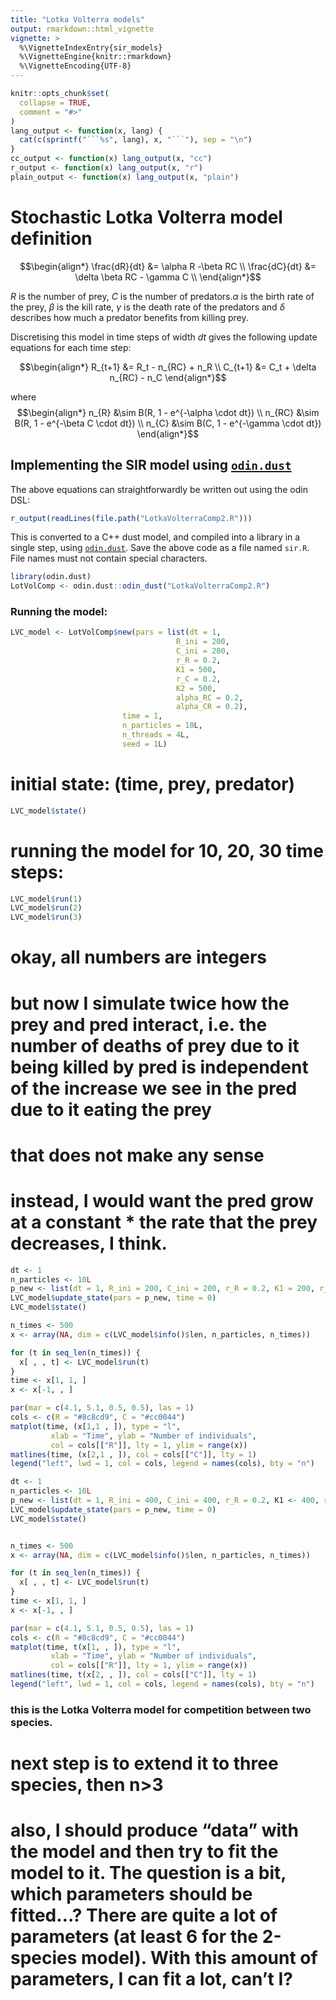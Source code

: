 ```yaml
---
title: "Lotka Volterra models"
output: rmarkdown::html_vignette
vignette: >
  %\VignetteIndexEntry{sir_models}
  %\VignetteEngine{knitr::rmarkdown}
  %\VignetteEncoding{UTF-8}
---
```


```r
knitr::opts_chunk$set(
  collapse = TRUE,
  comment = "#>"
)
lang_output <- function(x, lang) {
  cat(c(sprintf("```%s", lang), x, "```"), sep = "\n")
}
cc_output <- function(x) lang_output(x, "cc")
r_output <- function(x) lang_output(x, "r")
plain_output <- function(x) lang_output(x, "plain")
```

# Stochastic Lotka Volterra model definition


$$\begin{align*}
\frac{dR}{dt} &= \alpha R -\beta RC \\
\frac{dC}{dt} &= \delta \beta RC - \gamma C \\
\end{align*}$$

$R$ is the number of prey, $C$ is the number of predators.$\alpha$ is the birth rate of the prey, $\beta$ is the kill rate, $\gamma$ is the death rate of the predators and $\delta$ describes how much a predator benefits from killing prey.

Discretising this model in time steps of width $dt$ gives the following update equations for each time step:

$$\begin{align*}
R_{t+1} &= R_t - n_{RC} + n_R \\
C_{t+1} &= C_t + \delta n_{RC}  - n_C
\end{align*}$$

where
$$\begin{align*}
n_{R} &\sim B(R, 1 - e^{-\alpha \cdot dt}) \\
n_{RC} &\sim B(R, 1 - e^{-\beta C \cdot dt}) \\
n_{C} &\sim B(C, 1 - e^{-\gamma \cdot dt})
\end{align*}$$

## Implementing the SIR model using [`odin.dust`](https://mrc-ide.github.io/odin.dust/)

The above equations can straightforwardly be written out using the odin DSL:

```r
r_output(readLines(file.path("LotkaVolterraComp2.R")))
```

This is converted to a C++ dust model, and compiled into a library in a single step, using [`odin.dust`](https://mrc-ide.github.io/odin.dust/). Save the above code as a file named `sir.R`. File names must not contain special characters.

```r
library(odin.dust)
LotVolComp <- odin.dust::odin_dust("LotkaVolterraComp2.R")
```

### Running the model:

```r
LVC_model <- LotVolComp$new(pars = list(dt = 1,
                                     R_ini = 200,
                                     C_ini = 200,
                                     r_R = 0.2,
                                     K1 = 500,
                                     r_C = 0.2,
                                     K2 = 500,
                                     alpha_RC = 0.2,
                                     alpha_CR = 0.2),
                         time = 1,
                         n_particles = 10L,
                         n_threads = 4L,
                         seed = 1L)
```

# initial state: (time, prey, predator)

```r
LVC_model$state()
```



# running the model for 10, 20, 30 time steps:

```r
LVC_model$run(1)
LVC_model$run(2)
LVC_model$run(3)
```
# okay, all numbers are integers
# but now I simulate twice how the prey and pred interact, i.e. the number of deaths of prey due to it being killed by pred is independent of the increase we see in the pred due to it eating the prey
# that does not make any sense
# instead, I would want the pred grow at a constant * the rate that the prey decreases, I think.

```r
dt <- 1
n_particles <- 10L
p_new <- list(dt = 1, R_ini = 200, C_ini = 200, r_R = 0.2, K1 = 200, r_C = 0.2, K2 = 200, alpha_RC = 0.2, alpha_CR = 0.2)
LVC_model$update_state(pars = p_new, time = 0)
LVC_model$state()
```


```r
n_times <- 500
x <- array(NA, dim = c(LVC_model$info()$len, n_particles, n_times))

for (t in seq_len(n_times)) {
  x[ , , t] <- LVC_model$run(t)
}
time <- x[1, 1, ]
x <- x[-1, , ]

par(mar = c(4.1, 5.1, 0.5, 0.5), las = 1)
cols <- c(R = "#8c8cd9", C = "#cc0044")
matplot(time, (x[1,1 , ]), type = "l",
         xlab = "Time", ylab = "Number of individuals",
         col = cols[["R"]], lty = 1, ylim = range(x))
matlines(time, (x[2,1 , ]), col = cols[["C"]], lty = 1)
legend("left", lwd = 1, col = cols, legend = names(cols), bty = "n")
```

```r
dt <- 1
n_particles <- 10L
p_new <- list(dt = 1, R_ini = 400, C_ini = 400, r_R = 0.2, K1 <- 400, r_C = 0.2, K2 <- 400, alpha_RC = 0.2, alpha_CR = 0.2)
LVC_model$update_state(pars = p_new, time = 0)
LVC_model$state()


n_times <- 500
x <- array(NA, dim = c(LVC_model$info()$len, n_particles, n_times))

for (t in seq_len(n_times)) {
  x[ , , t] <- LVC_model$run(t)
}
time <- x[1, 1, ]
x <- x[-1, , ]

par(mar = c(4.1, 5.1, 0.5, 0.5), las = 1)
cols <- c(R = "#8c8cd9", C = "#cc0044")
matplot(time, t(x[1, , ]), type = "l",
         xlab = "Time", ylab = "Number of individuals",
         col = cols[["R"]], lty = 1, ylim = range(x))
matlines(time, t(x[2, , ]), col = cols[["C"]], lty = 1)
legend("left", lwd = 1, col = cols, legend = names(cols), bty = "n")
```


### this is the Lotka Volterra model for competition between two species.
# next step is to extend it to three species, then n>3
# also, I should produce "data" with the model and then try to fit the model to it. The question is a bit, which parameters should be fitted...? There are quite a lot of parameters (at least 6 for the 2-species model). With this amount of parameters, I can fit a lot, can't I?



